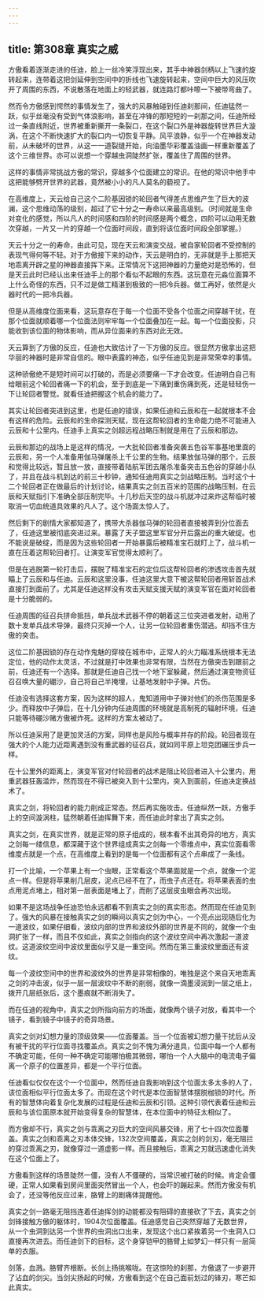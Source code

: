 ```yaml
---
---
---
```

title: 第308章 真实之威
---



方傲看着逐渐走进的任迪，脸上一丝冷笑浮现出来，其手中神器剑柄以上飞速的旋转起来，连带着这把剑延伸到空间中的折线也飞速旋转起来，空间中巨大的风压吹开了周围的东西，不说散落在地面上的轻武器，就连路灯都咔嚓一下被带弯曲了。

然而令方傲感到愕然的事情发生了，强大的风暴触碰到任迪刹那间，任迪猛然一跃，似乎丝毫没有受到气体浪影响，甚至在冲锋的那短短的一刹那之间，任迪所经过一条直线附近，世界被重新撕开一条裂口，在这个裂口外是神器旋转世界巨大漩涡，在这个不断快速扩大的裂口内一切恢复平静。风平浪静，似乎一个在神器发动前，从未破坏的世界，从这一一道裂缝开始，向油墨华彩覆盖油画一样重新覆盖了这个三维世界。亦可以说想一个穿越虫洞陡然扩张，覆盖住了周围的世界。

这样的事情非常挑战方傲的常识，穿越多个位面建立的常识。在他的常识中他手中这把能够劈开世界的武器，竟然被小小的凡人莫名的藐视了。

在高维度上，天云给自己这个二阶基因锁的轮回者气得差点思维产生了巨大的波澜，这个思维动荡的级别，超过了它十分之一寿命以来最高级别。（时间就是生命对变化的感觉，所以凡人的时间感和四阶的时间感是两个概念，四阶可以动用无数次穿越，一片又一片的穿越一个位面时间段，直到将该位面时间段全部掌握。）

天云十分之一的寿命，由此可见，现在天云和演变交战，被自家轮回者不受控制的表现气得何等不轻。对于方傲接下来的动作，天云是明白的，无非就是手上那把天地乖离开辟之星的神器直接挥下来。正常情况下这把神器的力量绝对是恐怖的，但是天云此时已经认出来任迪手上的那个看似不起眼的东西。这玩意在元淼位面算不上什么奇怪的东西，只不过是做工精湛到极致的一把冷兵器。做工再好，依然是火器时代的一把冷兵器。

但是从高维度位面来看，这玩意存在于每一个位面不受各个位面之间穿越干扰，在那个位面就顺着哪一个位面法则牢牢每一个位面叠加在一起。每一个位面投影，只能收到该位面的物体影响，而从异位面来的东西对此无效。

天云算到了方傲的反应，任迪也大致估计了一下方傲的反应。很显然方傲拿出这把华丽的神器时是非常自信的。眼中表露的神态，似乎任迪见到是非常荣幸的事情。

这种骄傲绝不是短时间可以打破的，而是必须要痛一下才会改变。任迪明白自己有给眼前这个轮回者痛一下的机会，至于到底是一下痛到重伤痛到死，还是轻轻伤一下让轮回者警觉。就看任迪把握这个机会的能力了。

其实让轮回者突进到这里，也是任迪的错误，如果任迪和云辰和在一起就根本不会有这样的危险。云辰和的生命探测天赋，现在这帮轮回者的生命能力绝不可能进入云辰和十公里内。任迪手上真实之剑超远程战略压制就是用在了云辰和那边。

云辰和那边的战场上是这样的情况，一大批轮回者准备突袭五色谷军事基地里面的云辰和，另一个人准备用伽马弹屠杀上千公里的生物。结果放伽马弹的那个，云辰和觉得比较远，暂且放一放，直接带着陆航军团去屠杀准备突击五色谷的穿越小队了，并且在战斗机到达的前三十秒钟，通知任迪用真实之剑战略压制。当时这个十二个轮回者正在做最后的计划讨论，结果真实之剑五百米的范围的战略压制，在云辰和天赋指引下准确全部压制完毕。十几秒后天空的战斗机就冲过来炸这帮临时被取消一切血统道具效果的凡人了。这个场面太惊人了。

然后剩下的剧情大家都知道了，携带大杀器伽马弹的轮回者直接被弄到分位面去了，任迪这里被彻底突进过来。暴露了天子盟这里军官分开后露出的重大破绽。也不能说是破绽，而是因为这些轮回者一开始暴露后被精准宝石就盯上了，战斗机一直在压着这帮轮回者打。让演变军官觉得太顺利了。

但是在逃脱第一轮打击后，摆脱了精准宝石的定位后这帮轮回者的渗透攻击首先就瞄上了云辰和与任迪。云辰和这里没事，任迪这里大意下被这帮轮回者用斩首战术直接打到面前了。尤其是任迪这样没有攻击天赋支援天赋的演变军官在面对轮回者是十分脆弱的。

任迪周围的征召兵拼命抵挡，单兵战术武器不停的朝着这三位突进者发射，动用了数十发单兵战术导弹，最终只灭掉一个人，让另一位轮回者重伤潜逃。却挡不住方傲的突击。

这位二阶基因锁的存在动作鬼魅的穿梭在城市中，正常人的火力瞄准系统根本无法定位，他的动作太灵活，不过就是打中效果也非常有限，当然在方傲突击到跟前之前，任迪还有一个选择。那就是任迪自己找一个地下室躲藏，然后通过演变物资征召召唤大量的硼沙，自己将自己半掩埋，让基地发射中子弹。片伤。

任迪没有选择这套方案，因为这样的超人，鬼知道用中子弹对他们的杀伤范围是多少。而释放中子弹后，在十几分钟内任迪周围的环境就是高制死的辐射环境，任迪只能等待硼沙赌方傲被炸死。这样的方案太被动了。

所以任迪采用了是更加灵活的方案，同样也是风险与概率并存的阶段。轮回者现在强大的个人能力近距离遇到没有重武器的征召兵，就如同平原上坦克团碾压步兵一样。

在十公里外的距离上，演变军官对付轮回者的战术是阻止轮回者进入十公里内，用重武器狂轰滥炸，然而现在不得已被突入到十公里内，突入到面前，任迪决定换战术了。

真实之剑，将轮回者的能力削成正常态。然后再实施攻击。任迪纵然一跃，方傲手上的空间漩涡柱，猛然朝着任迪挥舞下来，而任迪此时拿出了真实之剑。

真实之剑，在真实世界，就是正常的原子组成的，根本看不出其奇异的地方，真实之剑每一缕信息，都深藏于这个世界组成真实之剑每一个零维点中，真实位面看零维度点就是一个点，在高维度上看到的是每一个位面都有这个点串成了一条线。

打一个比喻，一个苹果上有一个虫眼，正常看这个苹果面就是一个点，就像一个泥点一样。但是将苹果削几层皮，泥点已经不在了，而虫子点还在。将苹果表面的虫点用泥点堵上，相对第一层表面是堵上了，而削了这层皮虫眼会再次出现。

如果不是这场战争任迪恐怕永远都看不到真实之剑的真实形态。然而现在任迪见到了。强大的风暴在接触真实之剑的瞬间以真实之剑为中心，一个亮点出现随后化为一道波纹，如果仔细看，波纹内部的世界和波纹外部的世界是不同的，就像一个虫洞扩张了一样，而且不仅如此，真实之剑指向的这个波纹空间中再次激起一道波纹。这道波纹空间中波纹里面似乎又是一重空间。然而在第三重波纹里面还有波纹。

每一个波纹空间中的世界和波纹外的世界是非常相像的，唯独是这个来自天地乖离之剑的冲击波，似乎一层一层波纹中不断的削弱，就像一滴墨浸润到一层之纸上，拨开几层纸张后，这个墨痕就不断消失了。

而在任迪的视角中，真实之剑所指向前方的场面，就像两个镜子对放，看其中一个镜子，看到镜子中镜子的奇异场景。

真实之剑对幻想力量的顶级效果——位面覆盖。当一个位面被幻想力量干扰后从没有被干扰的平行位面寻找覆盖点。真实之剑不愧为满分道具，位面中每一个人都有不确定可能，任何一种不确定可能哪怕极其微弱，哪怕一个人大脑中的电流电子偏离一个原子的位置差异，都是一个平行位面。

任迪看似仅仅在这个一个位面中，然而任迪自我影响到这个位面太多太多的人了，该位面相似平行位面太多了。而现在这个时代是本位面智慧体摆脱枷锁的时代。所有的智慧体向着复杂化发展的过程是任迪和云辰和引领。这种引领代表着任迪和云辰和与该位面原本就开始变得复杂的智慧体，在本位面中的特征太相似了。

而方傲却不行，真实之剑与乖离之刃巨大的空间风暴交锋，用了七十四次位面覆盖。真实之剑和乖离之刃本体交锋，132次空间覆盖，真实之剑的剑刃，毫无阻拦的穿过乖离之刃，就像穿过一道虚影一样。而且接触后，乖离之刃就迅速虚化消失在这个位面上了。

方傲看到这样的场景陡然一僵，没有人不僵硬的，当常识被打破的时候。肯定会僵硬，正常人如果看到房间里面突然冒出一个人，也会吓的蹦起来。然而方傲没有机会了，还没等他反应过来，胳臂上的剧痛体提醒他。

真实之剑一路毫无阻挡连着任迪挥剑的动能都没有阻碍的直接砍了下去，真实之剑剑锋接触方傲的躯体时，1904次位面覆盖。任迪感觉自己突然穿越了无数世界，从一个虫洞到达另一个世界的虫洞出口出来，发现这个出口紧挨着另一个虫洞入口直接再次进去。而任迪剑下的目标，这个身穿铠甲的胳臂上如梦幻一样只有一层简单的衣服。

剑落，血溅。胳臂齐根断。长剑上扬挑喉咙。在这惊险的刹那，方傲退了一步避开了沾血的剑尖。当剑尖扬起的时候，方傲看到这个在自己面前划过的锋刃，寒芒如此真实。